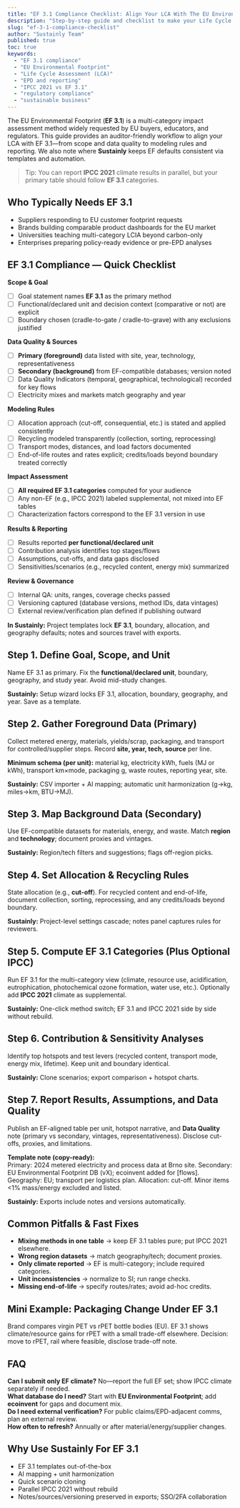```yaml
---
title: "EF 3.1 Compliance Checklist: Align Your LCA With The EU Environmental Footprint"
description: "Step-by-step guide and checklist to make your Life Cycle Assessment compliant with the EU Environmental Footprint (EF 3.1) method—data quality, modeling rules, and reporting."
slug: "ef-3-1-compliance-checklist"
author: "Sustainly Team"
published: true
toc: true
keywords:
  - "EF 3.1 compliance"
  - "EU Environmental Footprint"
  - "Life Cycle Assessment (LCA)"
  - "EPD and reporting"
  - "IPCC 2021 vs EF 3.1"
  - "regulatory compliance"
  - "sustainable business"
---
```


The EU Environmental Footprint (**EF 3.1**) is a multi-category impact assessment method widely requested by EU buyers, educators, and regulators. This guide provides an auditor-friendly workflow to align your LCA with EF 3.1—from scope and data quality to modeling rules and reporting. We also note where **Sustainly** keeps EF defaults consistent via templates and automation.

> Tip: You can report **IPCC 2021** climate results in parallel, but your primary table should follow **EF 3.1** categories.

## Who Typically Needs EF 3.1
- Suppliers responding to EU customer footprint requests  
- Brands building comparable product dashboards for the EU market  
- Universities teaching multi-category LCIA beyond carbon-only  
- Enterprises preparing policy-ready evidence or pre-EPD analyses

## EF 3.1 Compliance — Quick Checklist

**Scope & Goal**  
- [ ] Goal statement names **EF 3.1** as the primary method  
- [ ] Functional/declared unit and decision context (comparative or not) are explicit  
- [ ] Boundary chosen (cradle-to-gate / cradle-to-grave) with any exclusions justified

**Data Quality & Sources**  
- [ ] **Primary (foreground)** data listed with site, year, technology, representativeness  
- [ ] **Secondary (background)** from EF-compatible databases; version noted  
- [ ] Data Quality Indicators (temporal, geographical, technological) recorded for key flows  
- [ ] Electricity mixes and markets match geography and year

**Modeling Rules**  
- [ ] Allocation approach (cut-off, consequential, etc.) is stated and applied consistently  
- [ ] Recycling modeled transparently (collection, sorting, reprocessing)  
- [ ] Transport modes, distances, and load factors documented  
- [ ] End-of-life routes and rates explicit; credits/loads beyond boundary treated correctly

**Impact Assessment**  
- [ ] **All required EF 3.1 categories** computed for your audience  
- [ ] Any non-EF (e.g., IPCC 2021) labeled supplemental, not mixed into EF tables  
- [ ] Characterization factors correspond to the EF 3.1 version in use

**Results & Reporting**  
- [ ] Results reported **per functional/declared unit**  
- [ ] Contribution analysis identifies top stages/flows  
- [ ] Assumptions, cut-offs, and data gaps disclosed  
- [ ] Sensitivities/scenarios (e.g., recycled content, energy mix) summarized

**Review & Governance**  
- [ ] Internal QA: units, ranges, coverage checks passed  
- [ ] Versioning captured (database versions, method IDs, data vintages)  
- [ ] External review/verification plan defined if publishing outward

**In Sustainly:** Project templates lock **EF 3.1**, boundary, allocation, and geography defaults; notes and sources travel with exports.

## Step 1. Define Goal, Scope, and Unit
Name EF 3.1 as primary. Fix the **functional/declared unit**, boundary, geography, and study year. Avoid mid-study changes.

**Sustainly:** Setup wizard locks EF 3.1, allocation, boundary, geography, and year. Save as a template.

## Step 2. Gather Foreground Data (Primary)
Collect metered energy, materials, yields/scrap, packaging, and transport for controlled/supplier steps. Record **site, year, tech, source** per line.

**Minimum schema (per unit):** material kg, electricity kWh, fuels (MJ or kWh), transport km×mode, packaging g, waste routes, reporting year, site.

**Sustainly:** CSV importer + AI mapping; automatic unit harmonization (g→kg, miles→km, BTU→MJ).

## Step 3. Map Background Data (Secondary)
Use EF-compatible datasets for materials, energy, and waste. Match **region** and **technology**; document proxies and vintages.

**Sustainly:** Region/tech filters and suggestions; flags off-region picks.

## Step 4. Set Allocation & Recycling Rules
State allocation (e.g., **cut-off**). For recycled content and end-of-life, document collection, sorting, reprocessing, and any credits/loads beyond boundary.

**Sustainly:** Project-level settings cascade; notes panel captures rules for reviewers.

## Step 5. Compute EF 3.1 Categories (Plus Optional IPCC)
Run EF 3.1 for the multi-category view (climate, resource use, acidification, eutrophication, photochemical ozone formation, water use, etc.). Optionally add **IPCC 2021** climate as supplemental.

**Sustainly:** One-click method switch; EF 3.1 and IPCC 2021 side by side without rebuild.

## Step 6. Contribution & Sensitivity Analyses
Identify top hotspots and test levers (recycled content, transport mode, energy mix, lifetime). Keep unit and boundary identical.

**Sustainly:** Clone scenarios; export comparison + hotspot charts.

## Step 7. Report Results, Assumptions, and Data Quality
Publish an EF-aligned table per unit, hotspot narrative, and **Data Quality** note (primary vs secondary, vintages, representativeness). Disclose cut-offs, proxies, and limitations.

**Template note (copy-ready):**  
Primary: 2024 metered electricity and process data at Brno site. Secondary: EU Environmental Footprint DB (vX); ecoinvent added for [flows]. Geography: EU; transport per logistics plan. Allocation: cut-off. Minor items <1% mass/energy excluded and listed.

**Sustainly:** Exports include notes and versions automatically.

## Common Pitfalls & Fast Fixes
- **Mixing methods in one table** → keep EF 3.1 tables pure; put IPCC 2021 elsewhere.  
- **Wrong region datasets** → match geography/tech; document proxies.  
- **Only climate reported** → EF is multi-category; include required categories.  
- **Unit inconsistencies** → normalize to SI; run range checks.  
- **Missing end-of-life** → specify routes/rates; avoid ad-hoc credits.

## Mini Example: Packaging Change Under EF 3.1
Brand compares virgin PET vs rPET bottle bodies (EU). EF 3.1 shows climate/resource gains for rPET with a small trade-off elsewhere. Decision: move to rPET, rail where feasible, disclose trade-off note.

## FAQ
**Can I submit only EF climate?** No—report the full EF set; show IPCC climate separately if needed.  
**What database do I need?** Start with **EU Environmental Footprint**; add **ecoinvent** for gaps and document mix.  
**Do I need external verification?** For public claims/EPD-adjacent comms, plan an external review.  
**How often to refresh?** Annually or after material/energy/supplier changes.

## Why Use Sustainly For EF 3.1
- EF 3.1 templates out-of-the-box  
- AI mapping + unit harmonization  
- Quick scenario cloning  
- Parallel IPCC 2021 without rebuild  
- Notes/sources/versioning preserved in exports; SSO/2FA collaboration
